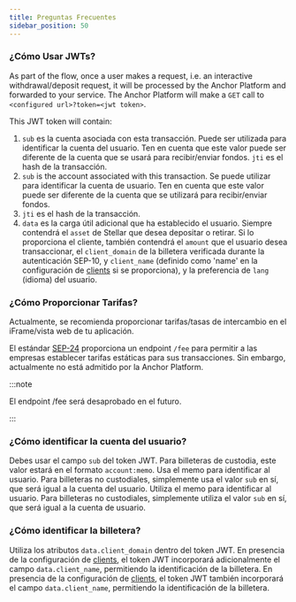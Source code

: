 ```yaml
---
title: Preguntas Frecuentes
sidebar_position: 50
---
```


### ¿Cómo Usar JWTs?

As part of the flow, once a user makes a request, i.e. an interactive withdrawal/deposit request, it will be processed by the Anchor Platform and forwarded to your service. The Anchor Platform will make a `GET` call to `<configured url>?token=<jwt token>`.

This JWT token will contain:

1. `sub` es la cuenta asociada con esta transacción. Puede ser utilizada para identificar la cuenta del usuario. Ten en cuenta que este valor puede ser diferente de la cuenta que se usará para recibir/enviar fondos. `jti` es el hash de la transacción.
2. `sub` is the account associated with this transaction. Se puede utilizar para identificar la cuenta de usuario. Ten en cuenta que este valor puede ser diferente de la cuenta que se utilizará para recibir/enviar fondos.
3. `jti` es el hash de la transacción.
4. `data` es la carga útil adicional que ha establecido el usuario. Siempre contendrá el `asset` de Stellar que desea depositar o retirar. Si lo proporciona el cliente, también contendrá el `amount` que el usuario desea transaccionar, el `client_domain` de la billetera verificada durante la autenticación SEP-10, y `client_name` (definido como 'name' en la configuración de [clients] si se proporciona), y la preferencia de `lang` (idioma) del usuario.

### ¿Cómo Proporcionar Tarifas?

Actualmente, se recomienda proporcionar tarifas/tasas de intercambio en el iFrame/vista web de tu aplicación.

El estándar [SEP-24] proporciona un endpoint `/fee` para permitir a las empresas establecer tarifas estáticas para sus transacciones. Sin embargo, actualmente no está admitido por la Anchor Platform.

:::note

El endpoint /fee será desaprobado en el futuro.

:::

### ¿Cómo identificar la cuenta del usuario?

Debes usar el campo `sub` del token JWT. Para billeteras de custodia, este valor estará en el formato `account:memo`. Usa el memo para identificar al usuario. Para billeteras no custodiales, simplemente usa el valor `sub` en sí, que será igual a la cuenta del usuario. Utiliza el memo para identificar al usuario. Para billeteras no custodiales, simplemente utiliza el valor `sub` en sí, que será igual a la cuenta de usuario.

### ¿Cómo identificar la billetera?

Utiliza los atributos `data.client_domain` dentro del token JWT. En presencia de la configuración de [clients], el token JWT incorporará adicionalmente el campo `data.client_name`, permitiendo la identificación de la billetera. En presencia de la configuración de [clients], el token JWT también incorporará el campo `data.client_name`, permitiendo la identificación de la billetera.

[sep-9]: https://github.com/stellar/stellar-protocol/blob/master/ecosystem/sep-0009.md
[sep-24]: https://github.com/stellar/stellar-protocol/blob/master/ecosystem/sep-0024.md
[clients]: ../sep10/README.mdx
